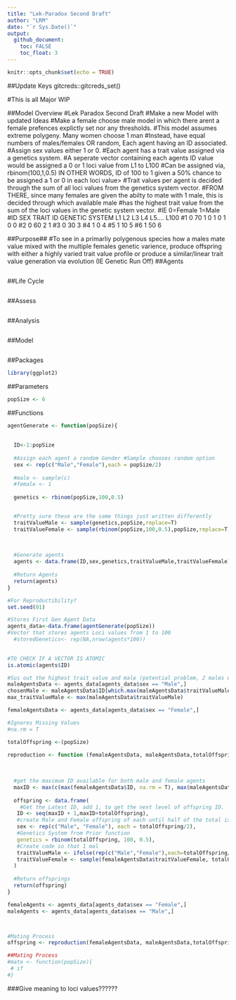```yaml
---
title: "Lek-Paradox Second Draft"
author: "LRM"
date: "`r Sys.Date()`"
output: 
  github_document:
    toc: FALSE
    toc_float: 3
---
```


```r
knitr::opts_chunk$set(echo = TRUE)
```

##Update Keys
gitcreds::gitcreds_set()

#This is all Major WIP


##Model Overview
#Lek Paradox Second Draft
#Make a new Model with updated Ideas
#Make a female choose male model in which there arent a female prefences explictly set nor any thresholds.
#This model assumes extreme polygeny. Many women choose 1 man
#Instead, have equal numbers of males/females OR random, Each agent having an ID associated.
#Assign sex values either 1 or 0. 
#Each agent has a trait value assigned via a genetics system.
#A seperate vector containing each agents ID value would be assigned a 0 or 1 loci value from L1 to L100
#Can be assigned via, rbinom(100,1,0.5) IN OTHER WORDS, ID of 100 to 1 given a 50% chance to be assigned a 1 or 0 in each loci value>
#Trait values per agent is decided through the sum of all loci values from the genetics system vector.
#FROM THERE, since many females are given the abilty to mate with 1 male, this is decided through which available male 
#has the highest trait value from the sum of the loci values in the genetic system vector.
#IE  0=Female 1=Male 
#ID SEX TRAIT       ID    GENETIC SYSTEM L1 L2 L3 L4 L5.... L100
#1   0    70        1                     0 1  0  1  0      0 
#2   0    60        2                     1
#3   0    30        3
#4   1    0         4
#5   1    10        5
#6   1    50        6

##Purpose##
#To see in a primarliy polygenous species how a males mate value mixed with the multiple females genetic varience, produce offspring with either a highly varied trait value profile or produce a similar/linear trait value generation via evolution (IE Genetic Run Off)
##Agents
```r



```

##Life Cycle
```r

```


##Assess
```r

```


##Analysis
```r

```

##Model
```r

```


##Packages
```r

library(ggplot2)

```


##Parameters
```r

popSize <- 6

```



##Functions
```r

agentGenerate <- function(popSize){
  
  
  ID<-1:popSize
  
  #Assign each agent a random Gender #Sample chooses random option
  sex <- rep(c("Male","Female"),each = popSize/2)
  
  #male <- sample(c)
  #female <- 1
  
  genetics <- rbinom(popSize,100,0.5)


  #Pretty sure these are the same things just written differently
  traitValueMale <- sample(genetics,popSize,replace=T)
  traitValueFemale <- sample(rbinom(popSize,100,0.5),popSize,replace=T)
  
  

  #Generate agents
  agents <- data.frame(ID,sex,genetics,traitValueMale,traitValueFemale)
  
  #Return Agents
  return(agents)
}

#For Reproductibility?
set.seed(01)

#Stores First Gen Agent Data
agents_data<-data.frame(agentGenerate(popSize))
#Vector that stores agents Loci values from 1 to 100
  #storedGenetics<- rep(NA,nrow(agents*100))
  

#TO CHECK IF A VECTOR IS ATOMIC
is.atomic(agents$ID)

#Sus out the highest trait value and male (potential problem, 2 males with the same value)
maleAgentsData <- agents_data[agents_data$sex == "Male",]
chosenMale <- maleAgentsData$ID[which.max(maleAgentsData$traitValueMale)]
max_traitValueMale <- max(maleAgentsData$traitValueMale)

femaleAgentsData <- agents_data[agents_data$sex == "Female",]

#Ignores Missing Values
#na.rm = T

totalOffspring <-(popSize)

reproduction <- function (femaleAgentsData, maleAgentsData,totalOffspring){
  
  
  
  #get the maximum ID available for both male and female agents
  maxID <- max(c(max(femaleAgentsData$ID, na.rm = T), max(maleAgentsData$ID, na.rm = T)))
  
  offspring <- data.frame(
    #Get the Latest ID, add 1, to get the next level of offspring ID.
   ID <- seq(maxID + 1,maxID+totalOffspring),
   #create Male and Female offspring of each until half of the total is met
   sex <- rep(c("Male", "Female"), each = totalOffspring/2),
   #Genetics System from Prior function
   genetics = rbinom(totalOffspring, 100, 0.5),
   #Create code so that 1 mal
   traitValueMale <- ifelse(rep(c("Male","Female"),each=totalOffspring/2)== "Male", max_traitValueMale, rep(max(maleAgentsData$traitValueMale, na.rm = TRUE),totalOffspring)),
   traitValueFemale <- sample(femaleAgentsData$traitValueFemale, totalOffspring, replace = T)
  )
  
  #Return offsprings
  return(offspring)
}

femaleAgents <- agents_data[agents_data$sex == "Female",]
maleAgents <- agents_data[agents_data$sex == "Male",]



#Mating Process
offspring <- reproduction(femaleAgentsData, maleAgentsData,totalOffspring)

##Mating Process
#mate <- function(popSize){
 # if
#}   

```






###Give meaning to loci values??????



```r

```

